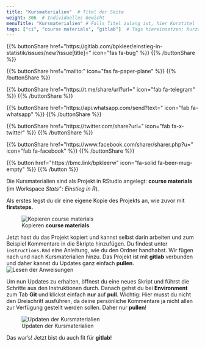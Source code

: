 ```yaml
---
title: "Kursmaterialien"  # Titel der Seite
weight: 306  # Individuelles Gewicht 
menuTitle: "Kursmaterialien" # Falls Titel zulang ist, hier Kurztitel
tags: ["ci", "course materials", "gitlab"]  # Tags hiereinsetzen; Kurzwort, was auf der Seite passsiert
---
```


{{% buttonShare href=\"https\:\/\/gitlab.com\/bpkleer\/einstieg-in-statistik\/issues\/new?issue[title]=\" icon=\"fas fa-bug\" %}} {{% /buttonShare %}} 

{{% buttonShare href=\"mailto\:\" icon=\"fas fa-paper-plane\" %}} {{% /buttonShare %}}

{{% buttonShare href=\"https\:\/\/t.me\/share\/url?url=\" icon=\"fab fa-telegram\" %}} {{% /buttonShare %}}

{{% buttonShare href=\"https\:\/\/api.whatsapp.com\/send?text=\" icon=\"fab fa-whatsapp\" %}} {{% /buttonShare %}}

{{% buttonShare href=\"https\:\/\/twitter.com\/share?url=\" icon=\"fab fa-x-twitter\" %}} {{% /buttonShare %}}

{{% buttonShare href=\"https\:\/\/www.facebook.com\/sharer\/sharer.php?u=\" icon=\"fab fa-facebook\" %}} {{% /buttonShare %}}

{{% button href=\"https\:\/\/bmc.link\/bpkleerw\" icon=\"fa-solid fa-beer-mug-empty\" %}} {{% /button %}}

Die Kursmaterialien sind als Projekt in RStudio angelegt: **course materials** (im Workspace *Stats<sup>+</sup>: Einstieg in R*). 

Als erstes legst du dir eine eigene Kopie des Projekts an, wie zuvor mit **firststeps**. 

![Kopieren **course materials**](../img/course-project.gif)

Jetzt hast du das Projekt kopiert und kannst selbst darin arbeiten und zum Beispiel Kommentare in die Skripte hinzufügen. Du findest unter `instructions.Rmd` eine Anleitung, wie du den Ordner handhabst. Wir fügen nach und nach Kursmaterialien hinzu. Das Projekt ist mit **gitlab** verbunden und daher kannst du Updates ganz einfach **pullen**. 
![Lesen der Anweisungen](../img/read-instructions.gif)

Um nun Updates zu erhalten, öffnest du eine neues Skript und führst die Schritte aus den Instruktionen durch. Danach gehst du bei **Environment** zum Tab **Git** und klickst einfach **nur** auf **pull**. Wichtig: Hier musst du nicht den Dreischritt ausführen, da deine persönliche Kommentare ja nicht allen zur Verfügung gestellt werden sollen. Daher nur **pullen**!

![Updaten der Kursmaterialien](../img/git-pull.gif)

Das war's! Jetzt bist du auch fit für **gitlab**!
